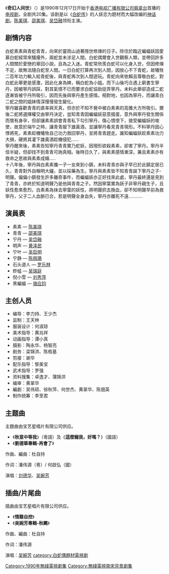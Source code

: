 {{Unreferenced|time=2020-06-25T01:14:52+00:00}}
{{电视节目信息框
| show_name          = 奇幻人间世
| original_name      = The Serpentine Romance
| image              = 
| format             = [[連續劇|連續劇]]、[[古装劇|古装劇]]、[[神话剧|神话剧]]
| slogan             = 
| runtime            = 43分鐘左右（不含[[廣告|廣告]]）
| creator            = 
| director           = [[李力持|李力持]]、[[王少杰|王少杰]]
| developer          = 
| executive_producer = 
| starring           = [[陈美琪|陈美琪]]、[[邵美琪|邵美琪]]、[[吴岱融|吴岱融]]
| opentheme          = [[刘德华|刘德华]]、[[吴婉芳|吴婉芳]]《秋意中等我》及《這麼寵我，好嗎？》
| endtheme           = 
| narrated           = 
| language           = [[粤语|粤语]]、[[國語|國語]]
| 首播國家           = {{HKG-1959}}
| 電視網             = [[翡翠台|翡翠台]]、[[TVB星河频道|TVB星河频道]]
| first_aired        = 1990年12月17日
| last_aired         = 1991年1月10日
| picture_format     = [[NTSC|NTSC]]
| audio_format       = [[杜比數位|AC3]]
| 外景               = 
| 編審               = 黄翠华
| 編劇               = 黄翠华、吴伟硕、徐秋萍、何世杰、[[陈翘英|陈翘英]] 
| 監製             = [[王天林|王天林]]
| 制作统筹             = [[李至君|李至君]]
| 製作公司           = 电视广播有限公司
| num_episodes       = 20集 
}}
{{Portal|name=電視劇|image=Portal.svg|size=40}}

《'''奇幻人间世'''》（{{lang-en|The Serpentine Romance}}）是1990年12月17日开始于[[香港|香港]][[电视广播有限公司|电视广播有限公司]][[翡翠台|翡翠台]]首播的[[电视剧|电视剧]]，全剧共20集。该剧是以《[[白蛇传|白蛇传]]》的人妖恋为题材而大幅改编的[[神话剧|神话剧]]。[[陈美琪|陈美琪]]、[[邵美琪|邵美琪]]、[[吴岱融|吴岱融]]领衔主演。

== 剧情内容 ==
白蛇素素與青蛇青青，向來於靈雨山過著隱世修煉的日子。除住於臨近蝙蝠妖因愛慕白蛇經常來騷擾外，兩蛇並未涉足人間。白蛇偶爾會入世觀察人類，並帶回許多人間關於愛戀的章回小說，且為之入迷。青蛇常欣羨白蛇可以化身入世，但因修煉不足，故無法隨白蛇至人間。一日白蛇打算再次到人間，因放心不下青蛇，故犧牲二百年功力輸入給青蛇後，與青蛇再次到人間遊玩。青蛇向來依賴且尊敬白蛇，對白蛇此舉更是感激，因此化身為婢，稱白蛇為小姐。而下山後巧合遇上窮書生寧丹，因被寧丹誤踩，對其氣憤不已而要求白蛇協助捉弄寧丹。未料此舉卻造成二蛇逐漸皆被宁丹所吸引，因而先後與寧丹產生感情。相對地，也因為寧丹，而讓青白二蛇之間的姐妹情深慢慢發生變化。
<br>寧丹雖喜歡青青的直率與天真，但亦於不知不覺中被白素素的高雅大方所吸引。爾後二蛇將選擇權交由寧丹決定，豈知青青因蝙蝠妖惡意搗蛋，意外與寧丹發生關係而懷有身孕，但卻讓素素誤會青青私下勾引寧丹，傷心憤恨下，接受蝙蝠妖的唆使，故意於端午之時，讓青青服下雄黃酒，並讓寧丹看見青青現形。不料寧丹因心悸將死，素素趁機犧牲自己功力救回寧丹，並將青青趕走。誰知蝙蝠妖趁素素功力大損，硬將其灌下雄黃酒趁機侵犯......<br>寧丹醒來後，素素告知寧丹青青實乃蛇妖，因現形欲殺素素，卻害了寧丹。寧丹半信半疑，但卻找不到青青可詢真相。後時日久了，與素素感情漸深，兼且素素亦有救命之恩故與素素成婚.....
<br>十八年後，寧丹與白素素攜一子一女來到小鎮，未料青青亦與子早已於此鎮定居已久，青青對外自稱明大嬸，並以採藥為生。寧丹與素素皆不知青青誕下寧丹之子-明聲。偏偏小鎮發生許多離奇事件，而蝙蝠妖亦正好找來此處，寧丹最終還是見到了青青，亦終於知道明聲乃是他與青青之子。然因寧葉實為妖子非寧丹親生子，且妖性愈來愈烈，白素素為抹去寧葉的妖性，將明聲抓去換血，卻不知明聲早前為救寧丹，父子二人血脈已合，若是明聲全身血失，寧丹亦離死不遠...........

== 演員表 ==
*素素 — [[陈美琪|陈美琪]]
*青青 — [[邵美琪|邵美琪]]
*宁丹 — [[吴岱融|吴岱融]]
*明声 — [[黄泽民|黄泽民]] 
*宁叶 — [[吴启明|吴启明]]
*宁静 — [[陈佩珊|陈佩珊]]
*石头道人 — [[罗乐林|罗乐林]]
*蚱蜢 — [[吴瑞庭|吴瑞庭]]
*倪小雪 — [[刘秀萍|刘秀萍]]
*黑蝙蝠 — [[骆应钧|骆应钧]]

== 主创人员 ==
*编导：李力持、王少杰
*监制：王天林
*服装设计：何淑琼
*美术指导：黄兆祥
*动画指导：谭小真
*摄影：陶永华、杨智亮
*剧务：梁锦洪、陈栢基
*剪接：谢华
*配乐指导：黎美宝
*武术指导：罗强
*资料搜集：卓逸才、蒲锦洪
*编审：黄翠华
*編劇：吴伟硕、徐秋萍、何世杰、黄翠华、陈翘英
*制作统筹：李至君

== 主题曲 ==
主題曲由宝艺星唱片有限公司供应。
*《'''秋意中等我'''》（粵語）及《'''這麼寵我，好嗎？'''》（國語）
*《'''劉德華專輯-再會了'''》

作曲、編曲：杜自持

作词：潘伟源（粵）/ 何啟弘（國）

演唱：[[刘德华|刘德华]]、[[吴婉芳|吴婉芳]]

{{DEFAULTSORT:Qí huàn rén jiān shì}}

== 插曲/片尾曲 ==
插曲由宝艺星唱片有限公司供应。
*《'''情難自控'''》
*《'''吳婉芳專輯-秋颸'''》

作曲、編曲：杜自持

作词：潘伟源

演唱：[[吴婉芳|吴婉芳]]
{{白蛇传}}
[[Category:1990年無綫電視劇集|Category:1990年無綫電視劇集]]
[[category:白蛇傳題材電視劇|category:白蛇傳題材電視劇]]
[[Category:無綫電視南宋背景劇集|Category:無綫電視南宋背景劇集]]